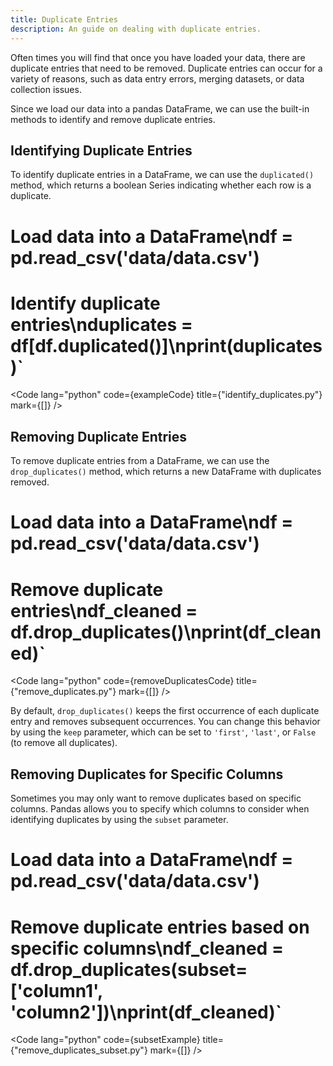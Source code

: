 ```yaml
---
title: Duplicate Entries
description: An guide on dealing with duplicate entries.
---
```



Often times you will find that once you have loaded your data, there are duplicate entries that need to be removed.
Duplicate entries can occur for a variety of reasons, such as data entry errors, merging datasets, or data collection issues.

Since we load our data into a pandas DataFrame, we can use the built-in methods to identify and remove duplicate entries.

## Identifying Duplicate Entries

To identify duplicate entries in a DataFrame, we can use the `duplicated()` method, which returns a boolean Series indicating whether each row is a duplicate.


# Load data into a DataFrame\ndf = pd.read_csv('data/data.csv')

# Identify duplicate entries\nduplicates = df[df.duplicated()]\nprint(duplicates)`

<Code
  lang="python"
  code={exampleCode}
  title={"identify_duplicates.py"}
  mark={[]}
/>

## Removing Duplicate Entries

To remove duplicate entries from a DataFrame, we can use the `drop_duplicates()` method, which returns a new DataFrame with duplicates removed.


# Load data into a DataFrame\ndf = pd.read_csv('data/data.csv')

# Remove duplicate entries\ndf_cleaned = df.drop_duplicates()\nprint(df_cleaned)`

<Code
  lang="python"
  code={removeDuplicatesCode}
  title={"remove_duplicates.py"}
  mark={[]}
/>

By default, `drop_duplicates()` keeps the first occurrence of each duplicate entry and removes subsequent occurrences. You can change this behavior by using the `keep` parameter, which can be set to `'first'`, `'last'`, or `False` (to remove all duplicates).

## Removing Duplicates for Specific Columns

Sometimes you may only want to remove duplicates based on specific columns. Pandas allows you to specify which columns to consider when identifying duplicates by using the `subset` parameter.


# Load data into a DataFrame\ndf = pd.read_csv('data/data.csv')

# Remove duplicate entries based on specific columns\ndf_cleaned = df.drop_duplicates(subset=['column1', 'column2'])\nprint(df_cleaned)`

<Code
  lang="python"
  code={subsetExample}
  title={"remove_duplicates_subset.py"}
  mark={[]}
/>
